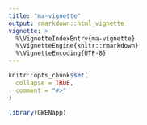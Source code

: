 ```yaml
---
title: "ma-vignette"
output: rmarkdown::html_vignette
vignette: >
  %\VignetteIndexEntry{ma-vignette}
  %\VignetteEngine{knitr::rmarkdown}
  %\VignetteEncoding{UTF-8}
---
```


```r
knitr::opts_chunk$set(
  collapse = TRUE,
  comment = "#>"
)
```

```r
library(GWENapp)
```

